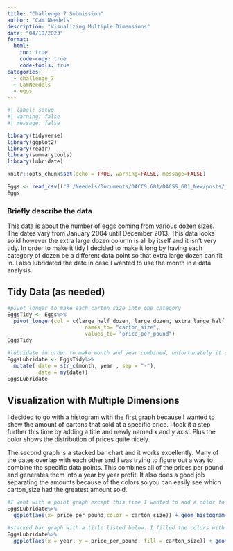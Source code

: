 ```yaml
---
title: "Challenge 7 Submission"
author: "Cam Needels"
description: "Visualizing Multiple Dimensions"
date: "04/18/2023"
format:
  html:
    toc: true
    code-copy: true
    code-tools: true
categories:
  - challenge_7
  - CamNeedels
  - eggs
---
```


```r
#| label: setup
#| warning: false
#| message: false

library(tidyverse)
library(ggplot2)
library(readr)
library(summarytools)
library(lubridate)

knitr::opts_chunk$set(echo = TRUE, warning=FALSE, message=FALSE)
```


```r
Eggs <- read_csv(("B:/Needels/Documents/DACCS 601/DACSS_601_New/posts/_data/eggs_tidy.csv"))
Eggs
```

### Briefly describe the data

This data is about the number of eggs coming from various dozen sizes. The dates vary from January 2004 until December 2013. This data looks solid however the extra large dozen column is all by itself and it isn't very tidy. In order to make it tidy I decided to make it long by having each category of dozen be a different data point so that extra large dozen can fit in. I also lubridated the date in case I wanted to use the month in a data analysis.

## Tidy Data (as needed)

```r
#pivot longer to make each carton size into one category
EggsTidy <- Eggs%>%
  pivot_longer(col = c(large_half_dozen, large_dozen, extra_large_half_dozen, extra_large_dozen),
                         names_to= "carton_size",
                         values_to= "price_per_pound")
EggsTidy
```


```r
#lubridate in order to make month and year combined, unfortunately it doesn't have the day so it assumes every month is on the first.
EggsLubridate <- EggsTidy%>%
  mutate( date = str_c(month, year , sep = "-"),
          date = my(date))
EggsLubridate

```


## Visualization with Multiple Dimensions

I decided to go with a histogram with the first graph because I wanted to show the amount of cartons that sold at a specific price. I took it a step further this time by adding a title and newly named x and y axis'. Plus the color shows the distribution of prices quite nicely.

The second graph is a stacked bar chart and it works excellently. Many of the dates overlap with each other and I was trying to figure out a way to combine the specific data points. This combines all of the prices per pound and generates them into a year by year profit. It also does a good job separating the amounts because of the colors so you can easily see which carton_size had the greatest amount sold.


```r
#I went with a point graph except this time I wanted to add a color fo each specific carton size. It looks nice but there are multiple data points on the same day so its weird seeing it stacked on each other
EggsLubridate%>%
  ggplot(aes(x= price_per_pound,color = carton_size)) + geom_histogram() + labs(title = "The number of prices per pound for carton sizes", x = "Price Per Pound", y = "Amount")
```

```r
#stacked bar graph with a title listed below. I filled the colors with each carton size as well thanks to the pivot_long.
EggsLubridate%>%
  ggplot(aes(x = year, y = price_per_pound, fill = carton_size)) + geom_bar(position = "stack", stat = "identity") + labs(title = "Total Price per Pound for Given Years", x = "Year", y = "price per pound")
```


